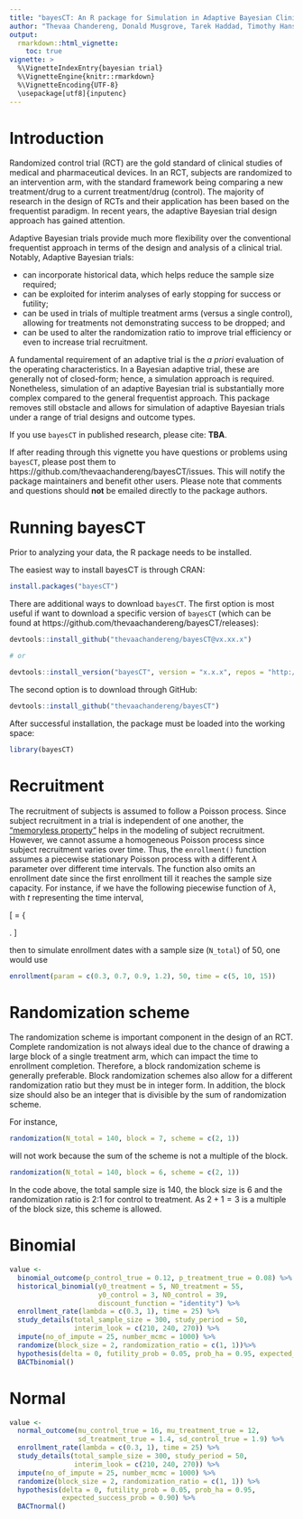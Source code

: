 ```yaml
---
title: "bayesCT: An R package for Simulation in Adaptive Bayesian Clinical Trials"
author: "Thevaa Chandereng, Donald Musgrove, Tarek Haddad, Timothy Hanson, Theodore Lystig"
output: 
  rmarkdown::html_vignette:
    toc: true
vignette: >
  %\VignetteIndexEntry{bayesian trial}
  %\VignetteEngine{knitr::rmarkdown}
  %\VignetteEncoding{UTF-8}
  \usepackage[utf8]{inputenc}
---
```


# Introduction

Randomized control trial (RCT) are the gold standard of clinical studies of medical and pharmaceutical devices. In an RCT, subjects are randomized to an intervention arm, with the standard framework being comparing a new treatment/drug to a current treatment/drug (control). The majority of research in the design of RCTs and their application has been based on the frequentist paradigm. In recent years, the adaptive Bayesian trial design approach has gained attention.

Adaptive Bayesian trials provide much more flexibility over the conventional frequentist approach in terms of the design and analysis of a clinical trial. Notably, Adaptive Bayesian trials:

- can incorporate historical data, which helps reduce the sample size required;
- can be exploited for interim analyses of early stopping for success or futility;
- can be used in trials of multiple treatment arms (versus a single control), allowing for treatments not demonstrating success to be dropped; and
- can be used to alter the randomization ratio to improve trial efficiency or even to increase trial recruitment.

A fundamental requirement of an adaptive trial is the *a priori* evaluation of the operating characteristics. In a Bayesian adaptive trial, these are generally not of closed-form; hence, a simulation approach is required. Nonetheless, simulation of an adaptive Bayesian trial is substantially more complex compared to the general frequentist approach. This package removes still obstacle and allows for simulation of adaptive Bayesian trials under a range of trial designs and outcome types.

If you use `bayesCT` in published research, please cite: **TBA**.

If after reading through this vignette you have questions or problems using `bayesCT`, please post them to https://github.com/thevaachandereng/bayesCT/issues. This will notify the package maintainers and benefit other users. Please note that comments and questions should **not** be emailed directly to the package authors.

# Running bayesCT

Prior to analyzing your data, the R package needs to be installed.

The easiest way to install bayesCT is through CRAN:

```r
install.packages("bayesCT")
```

There are additional ways to download `bayesCT`. The first option is most useful if want to download a specific version of `bayesCT` (which can be found at https://github.com/thevaachandereng/bayesCT/releases):

```r
devtools::install_github("thevaachandereng/bayesCT@vx.xx.x")

# or 

devtools::install_version("bayesCT", version = "x.x.x", repos = "http://cran.us.r-project.org")
```

The second option is to download through GitHub:

```r
devtools::install_github("thevaachandereng/bayesCT")
```

After successful installation, the package must be loaded into the working space:

```r
library(bayesCT)
```


# Recruitment

The recruitment of subjects is assumed to follow a Poisson process. Since subject recruitment in a trial is independent of one another, the ["memoryless property"](https://en.wikipedia.org/wiki/Memorylessness) helps in the modeling of subject recruitment. However, we cannot assume a homogeneous Poisson process since subject recruitment varies over time. Thus, the `enrollment()` function assumes a piecewise stationary Poisson process with a different $\lambda$ parameter over different time intervals. The function also omits an enrollment date since the first enrollment till it reaches the sample size capacity. 
For instance, if we have the following piecewise function of $\lambda$, with $t$ representing the time interval,  

\[  \lambda = \left\{
\begin{array}{ll}
      0.3 & t \in [0, 5) \\
      0.7 & t \in [5, 10) \\
      0.9 & t \in [10, 15) \\
      1.2 & t \in [15, \infty) \\
\end{array} 
\right. \]

then to simulate enrollment dates with a sample size (`N_total`) of 50, one would use

```r
enrollment(param = c(0.3, 0.7, 0.9, 1.2), 50, time = c(5, 10, 15))
```


# Randomization scheme

The randomization scheme is important component in the design of an RCT. Complete randomization is not always ideal due to the chance of drawing a large block of a single treatment arm, which can impact the time to enrollment completion. Therefore, a block randomization scheme is generally preferable. Block randomization schemes also allow for a different randomization ratio but they must be in integer form. In addition, the block size should also be an integer that is divisible by the sum of randomization scheme. 

For instance,

```r
randomization(N_total = 140, block = 7, scheme = c(2, 1))
```

will not work because the sum of the scheme is not a multiple of the block. 

```r
randomization(N_total = 140, block = 6, scheme = c(2, 1))
```

In the code above, the total sample size is 140, the block size is 6 and the randomization ratio is 2:1 for control to treatment. As $2+1 = 3$ is a multiple of the block size, this scheme is allowed.

# Binomial

```r
value <- 
  binomial_outcome(p_control_true = 0.12, p_treatment_true = 0.08) %>%
  historical_binomial(y0_treatment = 5, N0_treatment = 55, 
                      y0_control = 3, N0_control = 39, 
                      discount_function = "identity") %>%
  enrollment_rate(lambda = c(0.3, 1), time = 25) %>%
  study_details(total_sample_size = 300, study_period = 50, 
                interim_look = c(210, 240, 270)) %>%
  impute(no_of_impute = 25, number_mcmc = 1000) %>% 
  randomize(block_size = 2, randomization_ratio = c(1, 1))%>%
  hypothesis(delta = 0, futility_prob = 0.05, prob_ha = 0.95, expected_success_prob = 0.90) %>%
  BACTbinomial()
```

# Normal

```r
value <- 
  normal_outcome(mu_control_true = 16, mu_treatment_true = 12, 
                 sd_treatment_true = 1.4, sd_control_true = 1.9) %>%
  enrollment_rate(lambda = c(0.3, 1), time = 25) %>%
  study_details(total_sample_size = 300, study_period = 50, 
                interim_look = c(210, 240, 270)) %>%
  impute(no_of_impute = 25, number_mcmc = 1000) %>%
  randomize(block_size = 2, randomization_ratio = c(1, 1)) %>%
  hypothesis(delta = 0, futility_prob = 0.05, prob_ha = 0.95, 
             expected_success_prob = 0.90) %>%
  BACTnormal()
```






